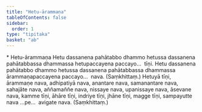 ```yaml
---
title: "Hetu-ārammaṇa"
tableOfContents: false
sidebar:
  order: 1
type: "tipitaka"
basket: "ab"
---
```



<DynamicBreadcrumb />

<Paragraph type="center">
* Hetu-ārammaṇa
</Paragraph>

<Division number="262">

<Paragraph number="529">
Hetu dassanena pahātabbo dhammo hetussa dassanena pahātabbassa dhammassa hetupaccayena paccayo…  tīṇi.
</Paragraph>

<Paragraph number="530">
Hetu dassanena pahātabbo dhammo hetussa dassanena pahātabbassa dhammassa ārammaṇapaccayena paccayo…  nava. (Saṃkhittaṃ.)
</Paragraph>

</Division>
<Division number="263">

<Paragraph number="531">
Hetuyā tīṇi, ārammaṇe nava, adhipatiyā nava, anantare nava, samanantare nava, sahajāte nava, aññamaññe nava, nissaye nava, upanissaye nava, āsevane nava, kamme tīṇi, āhāre tīṇi, indriye tīṇi, jhāne tīṇi, magge tīṇi, sampayutte nava …pe…  avigate nava. (Saṃkhittaṃ.)
</Paragraph>
</Division>